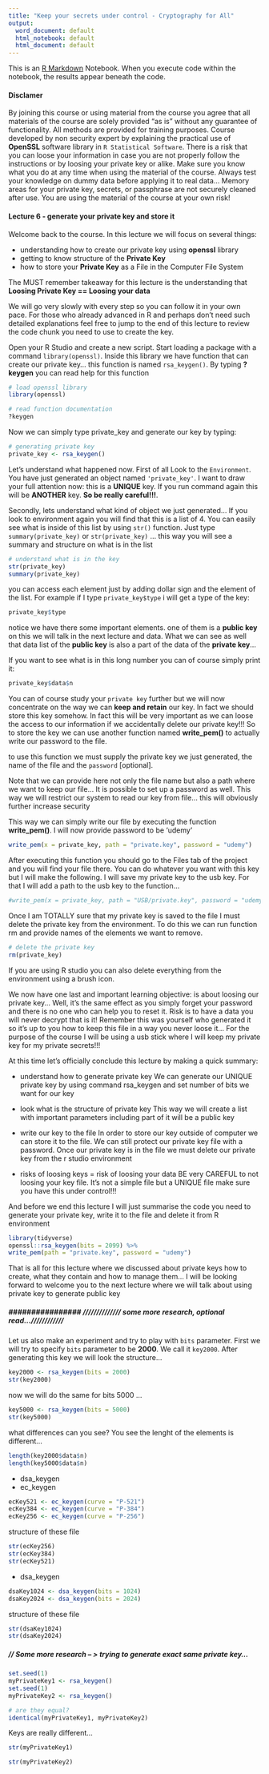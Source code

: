 ```yaml
---
title: "Keep your secrets under control - Cryptography for All"
output:
  word_document: default
  html_notebook: default
  html_document: default
---
```


This is an [R Markdown](http://rmarkdown.rstudio.com) Notebook. When you execute code within the notebook, the results appear beneath the code. 

#### Disclamer

By joining this course or using material from the course you agree that all materials of the course are solely provided "as is" without any guarantee of functionality. All methods are provided for training purposes. Course developed by non security expert by explaining the practical use of **OpenSSL** software library in `R Statistical Software`. There is a risk that you can loose your information in case you are not properly follow the instructions or by loosing your private key or alike. Make sure you know what you do at any time when using the material of the course. Always test your knowledge on dummy data before applying it to real data... Memory areas for your private key, secrets, or passphrase are not securely cleaned after use. You are using the material of the course at your own risk!

#### Lecture 6 - generate your private key and store it

Welcome back to the course. In this lecture we will focus on several things:

* understanding how to create our private key using **openssl** library
* getting to know structure of the **Private Key**
* how to store your **Private Key** as a File in the Computer File System

The MUST remember takeaway for this lecture is the understanding that **Loosing Private Key == Loosing your data**

We will go very slowly with every step so you can follow it in your own pace. For those who already advanced in R and perhaps don't need such detailed explanations feel free to jump to the end of this lecture to review the code chunk you need to use to create the key.

Open your R Studio and create a new script. Start loading a package with a command `library(openssl)`. Inside this library we have function that can create our private key... this function is named `rsa_keygen()`. By typing **?keygen** you can read help for this function 

```r
# load openssl library
library(openssl)

# read function documentation
?keygen

```

Now we can simply type private_key and generate our key by typing:

```r
# generating private key
private_key <- rsa_keygen()
```

Let's understand what happened now. First of all Look to the `Environment`. You have just generated an object named `'private_key'`. I want to draw your full attention now: this is a **UNIQUE** key. If you run command again this will be **ANOTHER** key. **So be really careful!!!**. 

Secondly, lets understand what kind of object we just generated... If you look to environment again you will find that this is a list of 4. You can easily see what is inside of this list by using `str()` function. Just type `summary(private_key)` or `str(private_key)` ... this way you will see a summary and structure on what is in the list

```r
# understand what is in the key
str(private_key)
summary(private_key)
```

you can access each element just by adding dollar sign and the element of the list. For example if I type `private_key$type` i will get a type of the key:

```r
private_key$type
```

notice we have there some important elements. one of them is a **public key** on this we will talk in the next lecture and data. What we can see as well that data list of the **public key** is also a part of the data of the **private key**...


If you want to see what is in this long number you can of course simply print it:

```r
private_key$data$n
```


You can of course study your `private key` further but we will now concentrate on the way we can **keep and retain** our key. In fact we should store this key somehow. In fact this will be very important as we can loose the access to our information if we accidentally delete our private key!!! So to store the key we can use another function named **write_pem()** to actually write our password to the file. 

to use this function we must supply the private key we just generated, the name of the file and the `password` [optional].

Note that we can provide here not only the file name but also a path where we want to keep our file... It is possible to set up a password as well. This way we will restrict our system to read our key from file... this will obviously further increase security

This way we can simply write our file by executing the function **write_pem()**. I will now provide password to be 'udemy'

```r
write_pem(x = private_key, path = "private.key", password = "udemy")
```

After executing this function you should go to the Files tab of the project and you will find your file there. You can do whatever you want with this key but I will make the following. I will save my private key to the usb key. For that I will add a path to the usb key to the function...

```r
#write_pem(x = private_key, path = "USB/private.key", password = "udemy")
```

Once I am TOTALLY sure that my private key is saved to the file I must delete the private key from the environment. To do this we can run function rm and provide names of the elements we want to remove.

```r
# delete the private key
rm(private_key)
```

If you are using R studio you can also delete everything from the environment using a brush icon.

We now have one last and important learning objective: is about loosing our private key... Well, it's the same effect as you simply forget your password and there is no one who can help you to reset it. Risk is to have a data you will never decrypt that is it! Remember this was yourself who generated it so it's up to you how to keep this file in a way you never loose it... For the purpose of the course I will be using a usb stick where I will keep my private key for my private secrets!!!

At this time let's officially conclude this lecture by making a quick summary:

- understand how to generate private key
We can generate our UNIQUE private key by using command rsa_keygen and set number of bits we want for our key

- look what is the structure of private key
This way we will create a list with important parameters including part of it will be a public key

- write our key to the file
In order to store our key outside of computer we can store it to the file. We can still protect our private key file with a password. Once our private key is in the file we must delete our private key from the r studio environment

- risks of loosing keys = risk of loosing your data
BE very CAREFUL to not loosing your key file. It's not a simple file but a UNIQUE file make sure you have this under control!!!

And before we end this lecture I will just summarise the code you need to generate your private key, write it to the file and delete it from R environment

```r
library(tidyverse)
openssl::rsa_keygen(bits = 2099) %>% 
write_pem(path = "private.key", password = "udemy")
```


That is all for this lecture where we discussed about private keys how to create, what they contain and how to manage them... I will be looking forward to welcome you to the next lecture where we will talk about using private key to generate public key


##### ################  ////////////// some more research, optional read...//////////// #################

Let us also make an experiment and try to play with `bits` parameter. First we will try to specify `bits` parameter to be **2000**. We call it `key2000`. After generating this key we will look the structure...

```r
key2000 <- rsa_keygen(bits = 2000)
str(key2000)
```

now we will do the same for bits 5000 ...

```r
key5000 <- rsa_keygen(bits = 5000)
str(key5000)
```

what differences can you see? You see the lenght of the elements is different...


```r
length(key2000$data$n)
length(key5000$data$n)
```


* dsa_keygen
* ec_keygen

```r
ecKey521 <- ec_keygen(curve = "P-521")
ecKey384 <- ec_keygen(curve = "P-384")
ecKey256 <- ec_keygen(curve = "P-256")
```

structure of these file

```r
str(ecKey256)
str(ecKey384)
str(ecKey521)
```

* dsa_keygen

```r
dsaKey1024 <- dsa_keygen(bits = 1024)
dsaKey2024 <- dsa_keygen(bits = 2024)
```

structure of these file

```r
str(dsaKey1024)
str(dsaKey2024)
```

##### // Some more research -- > trying to generate exact same private key...

```r
set.seed(1)
myPrivateKey1 <- rsa_keygen()
set.seed(1)
myPrivateKey2 <- rsa_keygen()

# are they equal?
identical(myPrivateKey1, myPrivateKey2)
```

Keys are really different...

```r
str(myPrivateKey1)

```

```r
str(myPrivateKey2)
```

